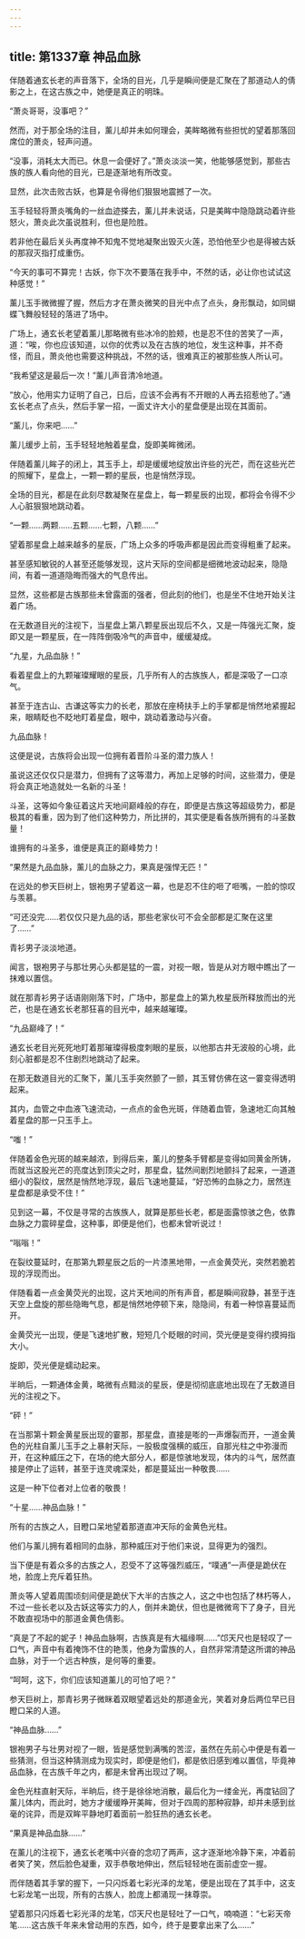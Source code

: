 ```yaml
---
---
---
```

title: 第1337章 神品血脉
---



伴随着通玄长老的声音落下，全场的目光，几乎是瞬间便是汇聚在了那道动人的倩影之上，在这古族之中，她便是真正的明珠。

“萧炎哥哥，没事吧？”

然而，对于那全场的注目，薰儿却并未如何理会，美眸略微有些担忧的望着那落回席位的萧炎，轻声问道。

“没事，消耗太大而已。休息一会便好了。”萧炎淡淡一笑，他能够感觉到，那些古族的族人看向他的目光，已是逐渐地有所改变。

显然，此次击败古妖，也算是令得他们狠狠地震撼了一次。

玉手轻轻将萧炎嘴角的一丝血迹搽去，薰儿并未说话，只是美眸中隐隐跳动着许些怒火，萧炎此次虽说胜利，但也是险胜。

若非他在最后关头再度神不知鬼不觉地凝聚出毁灭火莲，恐怕他至少也是得被古妖的那寂灭指打成重伤。

“今天的事可不算完！古妖，你下次不要落在我手中，不然的话，必让你也试试这种感觉！”

薰儿玉手微微握了握，然后方才在萧炎微笑的目光中点了点头，身形飘动，如同蝴蝶飞舞般轻轻的落进了场中。

广场上，通玄长老望着薰儿那略微有些冰冷的脸颊，也是忍不住的苦笑了一声，道：“唉，你也应该知道，以你的优秀以及在古族的地位，发生这种事，并不奇怪，而且，萧炎他也需要这种挑战，不然的话，很难真正的被那些族人所认可。

“我希望这是最后一次！”薰儿声音清冷地道。

“放心，他用实力证明了自己，日后，应该不会再有不开眼的人再去招惹他了。”通玄长老点了点头，然后手掌一招，一面丈许大小的星盘便是出现在其面前。

“薰儿，你来吧……”

薰儿缓步上前，玉手轻轻地触着星盘，旋即美眸微闭。

伴随着薰儿眸子的闭上，其玉手上，却是缓缓地绽放出许些的光芒，而在这些光芒的照耀下，星盘上，一颗一颗的星辰，也是悄然浮现。

全场的目光，都是在此刻尽数凝聚在星盘上，每一颗星辰的出现，都将会令得不少人心脏狠狠地跳动着。

“一颗……两颗……五颗……七颗，八颗……”

望着那星盘上越来越多的星辰，广场上众多的呼吸声都是因此而变得粗重了起来。

甚至感知敏锐的人甚至还能够发现，这片天际的空间都是细微地波动起来，隐隐间，有着一道道隐晦而强大的气息传出。

显然，这些都是古族那些未曾露面的强者，但此刻的他们，也是坐不住地开始关注着广场。

在无数道目光的注视下，当星盘上第八颗星辰出现后不久，又是一阵强光汇聚，旋即又是一颗星辰，在一阵阵倒吸冷气的声音中，缓缓凝成。

“九星，九品血脉！”

看着星盘上的九颗璀璨耀眼的星辰，几乎所有人的古族族人，都是深吸了一口凉气。

甚至于连古山、古谦这等实力的长老，那放在座椅扶手上的手掌都是悄然地紧握起来，眼睛眨也不眨地盯着星盘，眼中，跳动着激动与兴奋。

九品血脉！

这便是说，古族将会出现一位拥有着晋阶斗圣的潜力族人！

虽说这还仅仅只是潜力，但拥有了这等潜力，再加上足够的时间，这些潜力，便是将会真正地造就处一名新的斗圣！

斗圣，这等如今象征着这片天地间巅峰般的存在，即便是古族这等超级势力，都是极其的看重，因为到了他们这种势力，所比拼的，其实便是看各族所拥有的斗圣数量！

谁拥有的斗圣多，谁便是真正的巅峰势力！

“果然是九品血脉，薰儿的血脉之力，果真是强悍无匹！”

在远处的参天巨树上，银袍男子望着这一幕，也是忍不住的咂了咂嘴，一脸的惊叹与羡慕。

“可还没完……若仅仅只是九品的话，那些老家伙可不会全部都是汇聚在这里了……”

青衫男子淡淡地道。

闻言，银袍男子与那壮男心头都是猛的一震，对视一眼，皆是从对方眼中瞧出了一抹难以置信。

就在那青衫男子话语刚刚落下时，广场中，那星盘上的第九枚星辰所释放而出的光芒，也是在通玄长老那狂喜的目光中，越来越璀璨。

“九品巅峰了！”

通玄长老目光死死地盯着那璀璨得极度刺眼的星辰，以他那古井无波般的心境，此刻心脏都是忍不住剧烈地跳动了起来。

在那无数道目光的汇聚下，薰儿玉手突然颤了一颤，其玉臂仿佛在这一霎变得透明起来。

其内，血管之中血液飞速流动，一点点的金色光斑，伴随着血管，急速地汇向其触着星盘的那一只玉手上。

“嗤！”

伴随着金色光斑的越来越浓，到得后来，薰儿的整条手臂都是变得如同黄金所铸，而就当这股光芒的亮度达到顶尖之时，那星盘，猛然间剧烈地颤抖了起来，一道道细小的裂纹，居然是悄然地浮现，最后飞速地蔓延，“好恐怖的血脉之力，居然连星盘都是承受不住！”

见到这一幕，不仅是寻常的古族族人，就算是那些长老，都是面露惊骇之色，依靠血脉之力震碎星盘，这种事，即便是他们，也都未曾听说过！

“嗡嗡！”

在裂纹蔓延时，在那第九颗星辰之后的一片漆黑地带，一点金黄荧光，突然若脆若现的浮现而出。

伴随看着一点金黄荧光的出现，这片天地间的所有声音，都是瞬间寂静，甚至于连天空上盘旋的那些隐晦气息，都是悄然地停顿下来，隐隐间，有着一种惊喜蔓延而开。

金黄荧光一出现，便是飞速地扩散，短短几个眨眼的时间，荧光便是变得约摸拇指大小。

旋即，荧光便是蠕动起来。

半晌后，一颗通体金黄，略微有点黯淡的星辰，便是彻彻底底地出现在了无数道目光的注视之下。

“砰！”

在当那第十颗金黄星辰出现的霎那，那星盘，直接是嘭的一声爆裂而开，一道金黄色的光柱自薰儿玉手之上暴射天际，一股极度强横的威压，自那光柱之中弥漫而开，在这种威压之下，在场的绝大部分人，都是惊骇地发现，体内的斗气，居然直接是停止了运转，甚至于连灵魂深处，都是蔓延出一种敬畏……

这是一种下位者对上位者的敬畏！

“十星……神品血脉！”

所有的古族之人，目瞪口呆地望着那道直冲天际的金黄色光柱。

他们与薰儿拥有着相同的血脉，那种威压对于他们来说，显得更为的强烈。

当下便是有着众多的古族之人，忍受不了这等强烈威压，“噗通”一声便是跪伏在地，脸庞上充斥着狂热。

萧炎等人望着周围顷刻间便是跪伏下大半的古族之人，这之中也包括了林朽等人，不过一些长老以及古妖这等实力的人，倒并未跪伏，但也是微微弯下了身子，目光不敢直视场中的那道金黄色倩影。

“真是了不起的妮子！神品血脉啊，古族真是有大福缘啊……”邙天尺也是轻叹了一口气，声音中有着掩饰不住的艳羡，他身为雷族的人，自然非常清楚这所谓的神品血脉，对于一个远古种族，是何等的重要。

“呵呵，这下，你们应该知道薰儿的可怕了吧？”

参天巨树上，那青衫男子微眯着双眼望着远处的那道金光，笑着对身后两位早已目瞪口呆的人道。

“神品血脉……”

银袍男子与壮男对视了一眼，皆是感觉到满嘴的苦涩，虽然在先前心中便是有着一些猜测，但当这种猜测成为现实时，即便是他们，都是依旧感到难以置信，毕竟神品血脉，在古族千年之内，都是未曾再出现过了啊。

金色光柱直射天际，半晌后，终于是徐徐地消散，最后化为一缕金光，再度钻回了薰儿体内，而此时，她方才缓缓睁开美眸，但对于四周的那种寂静，却并未感到丝毫的诧异，而是双眸平静地盯着面前一脸狂热的通玄长老。

“果真是神品血脉……”

在薰儿的注视下，通玄长老嘴中兴奋的念叨了两声，这才逐渐地冷静下来，冲着前者笑了笑，然后脸色凝重，双手恭敬地伸出，然后轻轻地在面前虚空一握。

而伴随着其手掌的握下，一只闪烁着七彩光泽的龙笔，便是出现在了其手中，这支七彩龙笔一出现，所有的古族人，脸庞上都涌现一抹尊崇。

望着那只闪烁着七彩光泽的龙笔，邙天尺也是轻吐了一口气，喃喃道：“七彩天帝笔……这古族千年来未曾动用的东西，如今，终于是要拿出来了么……”